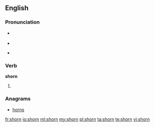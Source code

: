 ==English==

===Pronunciation===
* {{a|US}} {{IPA|/ʃoʊrn/|/ʃɔrn/}}
* {{rhymes|ɔː(r)n}}
* {{homophones|Sean|Shawn|Shaun}} {{a|in some accents}}

===Verb===
'''shorn'''

# {{past of|shear}}

===Anagrams===
* [[horns]]

[[fr:shorn]]
[[io:shorn]]
[[ml:shorn]]
[[my:shorn]]
[[pl:shorn]]
[[ta:shorn]]
[[te:shorn]]
[[vi:shorn]]